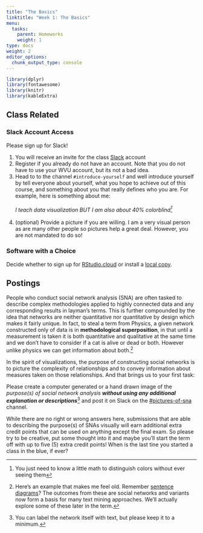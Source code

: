 ```yaml
---
title: "The Basics"
linktitle: "Week 1: The Basics"
menu:
  tasks:
    parent: Homeworks
    weight: 1
type: docs
weight: 2
editor_options: 
  chunk_output_type: console
---
```


<style>
  .hvr-sweep-to-left {
    display: inline-block;
    vertical-align: middle;
    -webkit-transform: perspective(1px) translateZ(0);
    transform: perspective(1px) translateZ(0);
    box-shadow: 0 0 1px rgba(0, 0, 0, 0);
    position: relative;
    -webkit-transition-property: color;
    transition-property: color;
    -webkit-transition-duration: 0.25s;
    transition-duration: 0.25s;
  }

.hvr-sweep-to-left:before {
  content: "";
  position: absolute;
  z-index: -1;
  top: 0;
  left: 0;
  right: 0;
  bottom: 0;
  background: #175676;
    -webkit-transform: scaleX(0);
  transform: scaleX(0);
  -webkit-transform-origin: 100% 50%;
  transform-origin: 100% 50%;
  -webkit-transition-property: transform;
  transition-property: transform;
  -webkit-transition-duration: 0.3s;
  transition-duration: 0.3s;
  -webkit-transition-timing-function: ease-out;
  transition-timing-function: ease-out;
}

.hvr-sweep-to-left:hover, .hvr-sweep-to-left:focus, .hvr-sweep-to-left:active {
  color: white;
}

.hvr-sweep-to-left:hover:before, .hvr-sweep-to-left:focus:before, .hvr-sweep-to-left:active:before {
  -webkit-transform: scaleX(1);
  transform: scaleX(1);
}
</style>

```r
library(dplyr)
library(fontawesome)
library(knitr)
library(kableExtra)
```

## Class Related

### Slack Account Access
Please sign up for Slack!

1. You will receive an invite for the class [Slack](2021edp693g.slack.com){target="_blank"} account
2. Register if you already do not have an account. Note that you do not have to use your WVU account, but its not a bad idea.
3. Head to to the channel `#introduce-yourself` and well introduce yourself by tell everyone about yourself, what you hope to achieve out of this course, and something about you that really defines who you are. For example, here is something about me:<br>
<br>
*I teach data visualization BUT I am also about 40% colorblind^[You just need to know a little math to distinguish colors without ever seeing them]*<br><br>
4. (optional) Provide a picture if you are willing. I am a very visual person as are many other people so pictures help a great deal. However, you are not mandated to do so!

### Software with a Choice
Decide whether to sign up for [RStudio.cloud](/resources/install/#rstudio-cloud){target="_blank"} or install a [local copy](/resources/install/#rstudio-on-your-computer){target="_blank"}.

## Postings
People who conduct social network analysis (SNA) are often tasked to describe complex methodologies applied to highly connected data and any corresponding results in layman's terms. This is further compounded by the idea that networks are neither quantitative nor quantitative by design which makes it fairly unique. In fact, to steal a term from Physics, a given network constructed only of data is in **methodological superposition**, in that until a measurement is taken it is both quantitative and qualitative at the same time and we don't have to consider if a cat is alive or dead or both. However unlike physics we can get information about both.^[Here's an example that makes me feel old. Remember [sentence diagrams](https://en.wikipedia.org/wiki/Sentence_diagram){target="_blank"}? The outcomes from these are social networks and variants now form a basis for many text mining approaches. We'll actually explore some of these later in the term.]

In the spirit of visualizations, the purpose of constructing social networks is to picture the complexity of relationships and to convey information about measures taken on those relationships. And that brings us to your first task:

Please create a computer generated or a hand drawn image of the *purpose(s) of social network analysis* ***without using any additional explanation or descriptions***^[You can label the network itself with text, but please keep it to a minimum.] and post it on Slack on the [#pictures-of-sna](https://2021edp693g.slack.com/archives/C02C22SUKED){target="_blank"} channel. 

While there are no right or wrong answers here, submissions that are able to describing the purpose(s) of SNAs visually will earn additional extra credit points that can be used on anything except the final exam. So please try to be creative, put some thought into it and maybe you'll start the term off with up to five (5) extra credit points! When is the last tine you started a class in the blue, if ever?
